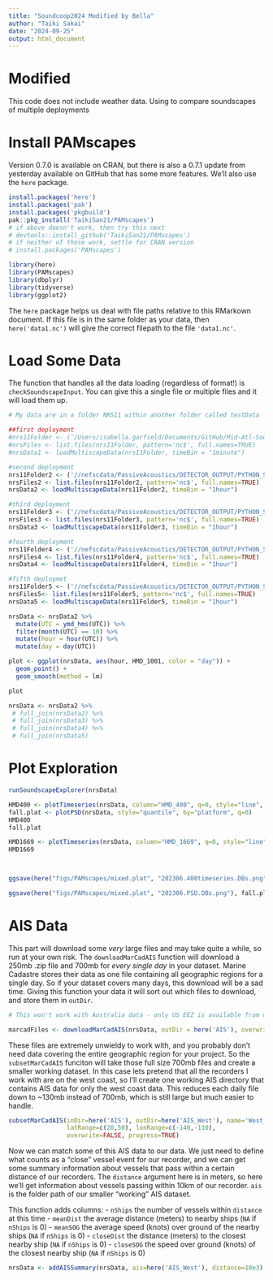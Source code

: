 ```yaml
---
title: "Soundcoop2024 Modified by Bella"
author: "Taiki Sakai"
date: "2024-09-25"
output: html_document
---
```


# Modified
This code does not include weather data. Using to compare soundscapes of multiple deployments

# Install PAMscapes

Version 0.7.0 is available on CRAN, but there is also a 0.7.1 update from yesterday available on GitHub that has some more features. We'll also use the `here` package.

```r
install.packages('here')
install.packages('pak')
install.packages('pkgbuild')
pak::pkg_install('TaikiSan21/PAMscapes')
# if above doesn't work, then try this next
# devtools::install_github('TaikiSan21/PAMscapes')
# if neither of those work, settle for CRAN version
# install.packages('PAMscapes')
```

```r
library(here)
library(PAMscapes)
library(dbplyr)
library(tidyverse)
library(ggplot2)
```

The `here` package helps us deal with file paths relative to this RMarkown document. If this file is in the same folder as your data, then `here('data1.nc')` will give the correct filepath to the file `'data1.nc'`.

# Load Some Data

The function that handles all the data loading (regardless of format!) is `checkSoundscapeInput`. You can give this a single file or multiple files and it will load them up.

```r
# My data are in a folder NRS11 within another folder called testData

##first deployment
#nrs11Folder <- ('/Users/isabella.garfield/Documents/GitHub/Mid-Atl-Soundscapes/data/DBs/202306DB03')
#nrsFiles <- list.files(nrs11Folder, pattern='nc$', full.names=TRUE)
#nrsData1 <- loadMultiscapeData(nrs11Folder, timeBin = "1minute")

#second deployment
nrs11Folder2 <- ('//nefscdata/PassiveAcoustics/DETECTOR_OUTPUT/PYTHON_SOUNDSCAPE_PYPAM/Raw/NEFSC_DE/NEFSC_DE_202306_DB01/NC')
nrsFiles2 <- list.files(nrs11Folder2, pattern='nc$', full.names=TRUE)
nrsData2 <- loadMultiscapeData(nrs11Folder2, timeBin = "1hour")

#third deployment
nrs11Folder3 <- ('//nefscdata/PassiveAcoustics/DETECTOR_OUTPUT/PYTHON_SOUNDSCAPE_PYPAM/Raw/NEFSC_DE/NEFSC_DE_202301_DB03/NC')
nrsFiles3 <- list.files(nrs11Folder3, pattern='nc$', full.names=TRUE)
nrsData3 <- loadMultiscapeData(nrs11Folder3, timeBin = "1hour")

#fourth deployment
nrs11Folder4 <- ('//nefscdata/PassiveAcoustics/DETECTOR_OUTPUT/PYTHON_SOUNDSCAPE_PYPAM/Raw/NEFSC_DE/NEFSC_DE_202306_DB03/NC')
nrsFiles4 <- list.files(nrs11Folder4, pattern='nc$', full.names=TRUE)
nrsData4 <- loadMultiscapeData(nrs11Folder4, timeBin = "1hour")

#fifth deploymet
nrs11Folder5 <- ('//nefscdata/PassiveAcoustics/DETECTOR_OUTPUT/PYTHON_SOUNDSCAPE_PYPAM/Raw/NEFSC_DE/NEFSC_DE_202306_DB02/NC')
nrsFiles5<- list.files(nrs11Folder5, pattern='nc$', full.names=TRUE)
nrsData5 <- loadMultiscapeData(nrs11Folder5, timeBin = "1hour")

nrsData <- nrsData2 %>%
  mutate(UTC = ymd_hms(UTC)) %>%
  filter(month(UTC) == 10) %>%
  mutate(hour = hour(UTC)) %>%
  mutate(day = day(UTC))

plot <- ggplot(nrsData, aes(hour, HMD_1001, color = "day")) +
  geom_point() +
  geom_smooth(method = lm)

plot

nrsData <- nrsData2 %>%
 # full_join(nrsData2) %>%
 # full_join(nrsData3) %>%
 # full_join(nrsData4) %>%
 # full_join(nrsData5) 

```


# Plot Exploration

```r
runSoundscapeExplorer(nrsData)

HMD400 <- plotTimeseries(nrsData, column="HMD_400", q=0, style="line", by="platform")
fall.plat <- plotPSD(nrsData, style="quantile", by="platform", q=0)
HMD400
fall.plat

HMD1669 <- plotTimeseries(nrsData, column="HMD_1669", q=0, style="line", by="platform")
HMD1669



ggsave(here("figs/PAMscapes/mixed.plat", "202306.400timeseries.DBs.png"), HMD400, width= 14, height= 8, units= "in")

ggsave(here("figs/PAMscapes/mixed.plat", "202306.PSD.DBs.png"), fall.plat, width= 14, height= 8, units= "in")

```
# AIS Data

This part will download some *very* large files and may take quite a while, so run at your own risk. The `downloadMarCadAIS` function will download a 250mb .zip file and 700mb for *every single day* in your dataset. Marine Cadastre stores their data as one file containing all geographic regions for a single day. So if your dataset covers many days, this download will be a sad time. Giving this function your data it will sort out which files to download, and store them in `outDir`.

```r
# This won't work with Australia data - only US EEZ is available from marine cadastre

marcadFiles <- downloadMarCadAIS(nrsData, outDir = here('AIS'), overwrite = FALSE, unzip=TRUE)
```

These files are extremely unwieldy to work with, and you probably don't need data covering the entire geographic region for your project. So the `subsetMarCadAIS` funciton will take those full size 700mb files and create a smaller working dataset. In this case lets pretend that all the recorders I work with are on the west coast, so I'll create one working AIS directory that contains AIS data for only the west coast data. This reduces each daily file down to \~130mb instead of 700mb, which is still large but much easier to handle.

```r
subsetMarCadAIS(inDir=here('AIS'), outDir=here('AIS_West'), name='West_', 
                latRange=c(20,50), lonRange=c(-140,-110),
                overwrite=FALSE, progress=TRUE)
```

Now we can match some of this AIS data to our data. We just need to define what counts as a "close" vessel event for our recorder, and we can get some summary information about vessels that pass within a certain distance of our recorders. The `distance` argument here is in meters, so here we'll get information about vessels passing within 10km of our recorder. `ais` is the folder path of our smaller "working" AIS dataset.

This function adds columns: - `nShips` the number of vessels within `distance` at this time - `meanDist` the average distance (meters) to nearby ships (`NA` if `nShips` is 0) - `meanSOG` the average speed (knots) over ground of the nearby ships (`NA` if `nShips` is 0) - `closeDist` the distance (meters) to the closest nearby ship (`NA` if `nShips` is 0) - `closeSOG` the speed over ground (knots) of the closest nearby ship (`NA` if `nShips` is 0)

```r
nrsData <- addAISSummary(nrsData, ais=here('AIS_West'), distance=10e3)
```
